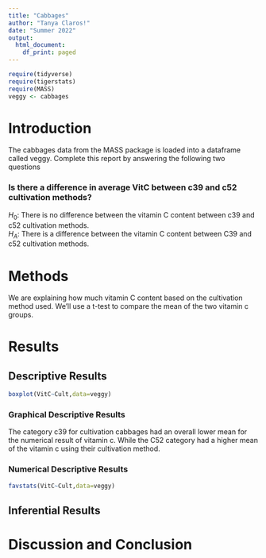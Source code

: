 ```yaml
---
title: "Cabbages"
author: "Tanya Claros!"
date: "Summer 2022"
output:
  html_document:
    df_print: paged
---
```


```r
require(tidyverse)
require(tigerstats)
require(MASS)
veggy <- cabbages
```

# Introduction

<!--In this section you explain what you are trying to show.  Where did the data come from?  What is the research or other question you are trying to answer?!-->
 The cabbages data from the MASS package is loaded into a dataframe called veggy. Complete this report by answering the following two questions  
 
### Is there a difference in average VitC between c39 and c52 cultivation methods?    
$H_0$: There is no difference between the vitamin C content between c39 and c52 cultivation methods.  
$H_A$: There is a difference between the vitamin C content between C39 and c52 cultivation methods.  
  
# Methods  

<!--Decide on your methods:  use "variable analysis" or other appropriate descriptors.  Make sure to choose at least one graphical method and at least one numerical method.!-->
We are explaining how much vitamin C content based on the cultivation method used. We'll use a t-test to compare the mean of the two vitamin c groups.      
  
# Results

<!--Divide this section into two sub-sections:  One for your descriptive  results and one for your inferential results.!-->

## Descriptive Results    
```r
boxplot(VitC~Cult,data=veggy)
```

### Graphical Descriptive Results  

<!--Graphical results here.  Make sure to show your code.  Provide appropriate labels for axes, giving units if possible, and provide a good title for the graph, too.  Use the graphical results to describe the patterns if any that exist in the data as focused toward the research question!-->
The category c39 for cultivation cabbages had an overall lower mean for the numerical result of vitamin c. While the C52 category had a higher mean of the vitamin c using their cultivation method.  
  
### Numerical Descriptive Results  
```r
favstats(VitC~Cult,data=veggy)
```
<!--Numerical results go here. Use the numerical results to describe the patterns if any that exist in the data as focused toward the research question!-->

## Inferential Results

<!--State hypothesis clearly.  Make sure your discussion of the inferential test covers all the aspects that the test output produces, such as test statistic, p-value etc.  Make a decision about the null hypothesis, explain the assumptions on which the selected test/procedure was based, and why the chosen procedure satisfys the assumptions and is appropriate to answer the research question!-->


# Discussion and Conclusion

<!--Discussion and conclusion here.  If you found a relationship be sure to consider whether the relationship occurs because one of the variavbles causes the other, or whether they perhasps are related for some other reason.  Watch the chapter 6 videos from the GeorgeTown videos collection.!-->
